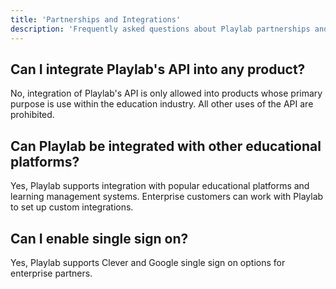 ```yaml
---
title: 'Partnerships and Integrations'
description: 'Frequently asked questions about Playlab partnerships and platform integrations'
---
```


## Can I integrate Playlab's API into any product?

No, integration of Playlab's API is only allowed into products whose primary purpose is use within the education industry. All other uses of the API are prohibited.

## Can Playlab be integrated with other educational platforms?

Yes, Playlab supports integration with popular educational platforms and learning management systems. Enterprise customers can work with Playlab to set up custom integrations.

## Can I enable single sign on?

Yes, Playlab supports Clever and Google single sign on options for enterprise partners.
